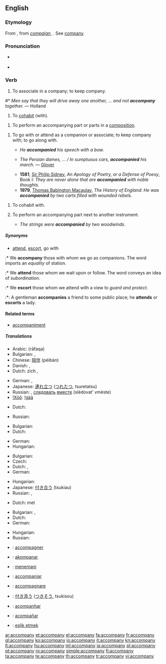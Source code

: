 ==English==

===Etymology===
From {{etyl|fro}} {{term|accompaignier||to associate with}}, from ''[[compaign]]'', {{term|compain||companion}}. See [[company]].

===Pronunciation===
* {{a|RP}} {{IPA|/əˈkʌm.pə.ni/}}
* {{audio|en-us-accompany.ogg|Audio (US)}}

===Verb===
{{en-verb|accompan|i|ed}}

# {{intransitive|obsolete}} To associate in a company; to keep company.

#* {{rfdate}} ''Men say that they will drive away one another, … and not '''accompany''' together.'' — Holland

# {{intransitive|obsolete}} To [[cohabit]] (with).

# {{intransitive|music}} To perform an accompanying part or parts in a [[composition]].

# {{transitive}} To go with or attend as a companion or associate; to keep company with; to go along with.
#* ''He '''accompanied''' his speech with a bow.''
#* {{rfdate}} ''The Persian dames, … / In sumptuous cars, '''accompanied''' his march.'' — [[w:Richard Glover (poet)|Glover]]
#* '''1581''', [[w:Sir P. Sidney|Sir Philip Sidney]], ''An Apology of Poetry, or a Defense of Poesy'', Book I: ''They are never alone that are '''accompanied''' with noble thoughts.''
#* '''1979''', [[w:Thomas Babington Macaulay|Thomas Babington Macaulay]], ''The History of England'': ''He was '''accompanied''' by two carts filled with wounded rebels.''

# {{transitive|obsolete}} To cohabit with.
# {{transitive|music}} To perform an accompanying part next to another instrument.
#* ''The strings were '''accompanied''' by two woodwinds.''
{{rfex|the obsolete cases}}

=====Synonyms=====
* {{sense|go with}} [[attend]], [[escort]], go with
:* We '''accompany''' those with whom we go as companions. The word imports an ''equality'' of station.
:* We '''attend''' those whom we wait upon or follow. The word conveys an idea of ''subordination''.
:* We '''escort''' those whom we attend with a view to ''guard and protect''.
:*: A gentleman '''accompanies''' a friend to some public place; he '''attends''' or '''escorts''' a lady.

====Related terms====
* [[accompaniment]]

=====Translations=====
{{trans-top|keep company}}
* Arabic: {{Arab|[[رافق]]}} (rāfaqa)
* Bulgarian: {{t|bg|придружавам|sc=Cyrl}},  {{t|bg|съпровождам|tr=sǎprovoždam|sc=Cyrl}}
* Chinese: [[陪伴]] (péibàn)
* Danish: {{t|da|ledsage}},  {{t|da|gelejde}}
* Dutch: zich {{t|nl|samensluiten}}, {{t-|nl|samenwerken}}
{{trans-mid}}
* German: {{t+|de|begleiten}},  {{t-|de|geleiten}}
* Japanese: [[連れ立つ]] ([[つれたつ]], tsuretatsu)
* Russian: {{t+|ru|сопровождать|tr=soprovoždátʹ|sc=Cyrl}} {{impf}}, [[следовать]] [[вместе]] (slédovatʹ vméste) {{impf}}
* [[!Xóõ]]: [[!gàà]]
{{trans-bottom}}

{{trans-top|cohabit}}
* Dutch: {{t|nl|samenwonen}}
{{trans-mid}}
* Russian: {{t-|ru|сожительствовать|tr=sožítel'stvovatʹ|sc=Cyrl}} {{impf}}
{{trans-bottom}}

{{trans-top|perform an accompanying part or parts in a composition}}
* Bulgarian: {{t|bg|съпровождам|sc=Cyrl}}
* Dutch: {{t+|nl|begeleiden}}
{{trans-mid}}
* German: {{t+|de|begleiten}}
* Hungarian: {{t+|hu|kísér}}
{{trans-bottom}}

{{trans-top|attend as a companion}}
* Bulgarian: {{t|bg|придружавам|sc=Cyrl}}
* Czech: {{t-|cs|doprovodit}}
* Dutch: {{t+|nl|vergezellen}}, {{t+|nl|begeleiden}}
* German: {{t+|de|begleiten}}
{{trans-mid}}
* Hungarian: {{t+|hu|kísér}}
* Japanese: [[付き合う]] (tsukiau)
* Russian: {{t+|ru|сопутствовать|tr=sopútstvovatʹ|sc=Cyrl}} {{impf}}, {{t+|ru|сопровождать|tr=soprovoždátʹ|sc=Cyrl}} {{impf}}
{{trans-bottom}}

{{trans-top|cohabit with}}
* Dutch: {{t|nl|samenwonen}} met
{{trans-mid}}
{{trans-bottom}}

{{trans-top|perform an accompanying part next to another instrument}}
* Bulgarian: {{t|bg||sc=Cyrl}},  {{t|bg|съпровождам|sc=Cyrl}}
* Dutch: {{t+|nl|begeleiden}}
* German: {{t+|de|begleiten}}
{{trans-mid}}
* Hungarian: {{t+|hu|kísér}}
* Russian: {{t+|ru|аккомпанировать|tr=akkompanírovat'|sc=Cyrl}}
{{trans-bottom}}

{{checktrans-top}}
* {{ttbc|French}}: [[accompagner]]
* {{ttbc|Ido}}: [[akompanar]]
* {{ttbc|Indonesian}}: [[teman|menemani]]
* {{ttbc|Interlingua}}: [[accompaniar]]
* {{ttbc|Italian}}: [[accompagnare]]
{{checktrans-mid}}
* {{ttbc|Japanese}}: [[付き添う]] ([[つきそう]], tsukisou)
* {{ttbc|Portuguese}}: [[acompanhar]]
* {{ttbc|Spanish}}: [[acompañar]]
* {{ttbc|Turkish}}: [[eşlik etmek]]
{{checktrans-bottom}}

[[ar:accompany]]
[[et:accompany]]
[[el:accompany]]
[[fa:accompany]]
[[fr:accompany]]
[[gl:accompany]]
[[ko:accompany]]
[[io:accompany]]
[[it:accompany]]
[[kn:accompany]]
[[lt:accompany]]
[[hu:accompany]]
[[ml:accompany]]
[[ja:accompany]]
[[pl:accompany]]
[[pt:accompany]]
[[ro:accompany]]
[[simple:accompany]]
[[fi:accompany]]
[[ta:accompany]]
[[te:accompany]]
[[th:accompany]]
[[tr:accompany]]
[[vi:accompany]]